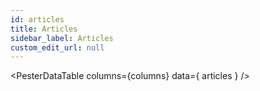 ```yaml
---
id: articles
title: Articles
sidebar_label: Articles
custom_edit_url: null
---
```



<PesterDataTable
  columns={columns}
  data={ articles }
/>

<PesterDataButton
  text="Suggest New Article"
  editUrl="https://github.com/pester/docs/blob/master/docs/additional-resources/articles.table.js"
/>

